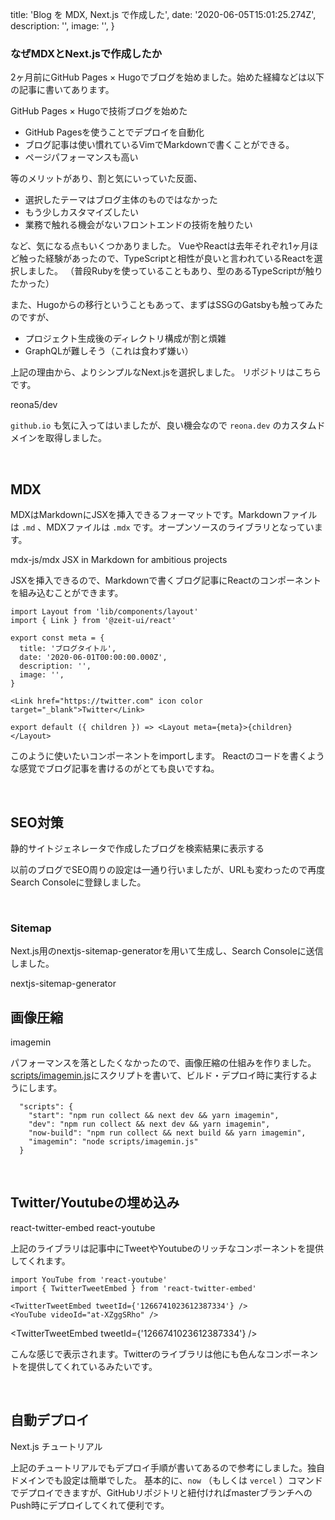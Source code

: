 
  title: 'Blog を MDX, Next.js で作成した',
  date: '2020-06-05T15:01:25.274Z',
  description: '',
  image: '',
}

### なぜMDXとNext.jsで作成したか

2ヶ月前にGitHub Pages × Hugoでブログを始めました。始めた経緯などは以下の記事に書いてあります。
<Link href="https://reona.dev/posts/20200331" icon color target="_blank">GitHub Pages × Hugoで技術ブログを始めた</Link>

- GitHub Pagesを使うことでデプロイを自動化
- ブログ記事は使い慣れているVimでMarkdownで書くことができる。
- ページパフォーマンスも高い

等のメリットがあり、割と気にいっていた反面、

- 選択したテーマはブログ主体のものではなかった
- もう少しカスタマイズしたい
- 業務で触れる機会がないフロントエンドの技術を触りたい

など、気になる点もいくつかありました。
VueやReactは去年それぞれ1ヶ月ほど触った経験があったので、TypeScriptと相性が良いと言われているReactを選択しました。
（普段Rubyを使っていることもあり、型のあるTypeScriptが触りたかった）

また、Hugoからの移行ということもあって、まずはSSGのGatsbyも触ってみたのですが、

- プロジェクト生成後のディレクトリ構成が割と煩雑
- GraphQLが難しそう（これは食わず嫌い）

上記の理由から、よりシンプルなNext.jsを選択しました。
リポジトリはこちらです。
<Link href="https://github.com/reona5/dev" icon color target="_blank">reona5/dev</Link>

`github.io` も気に入ってはいましたが、良い機会なので `reona.dev` のカスタムドメインを取得しました。

<br />

## MDX

MDXはMarkdownにJSXを挿入できるフォーマットです。Markdownファイルは `.md` 、MDXファイルは `.mdx` です。オープンソースのライブラリとなっています。

<Link href="https://github.com/mdx-js/mdx" icon color target="_blank">mdx-js/mdx JSX in Markdown for ambitious projects</Link>

JSXを挿入できるので、Markdownで書くブログ記事にReactのコンポーネントを組み込むことができます。

```
import Layout from 'lib/components/layout'
import { Link } from '@zeit-ui/react'

export const meta = {
  title: 'ブログタイトル',
  date: '2020-06-01T00:00:00.000Z',
  description: '',
  image: '',
}

<Link href="https://twitter.com" icon color target="_blank">Twitter</Link>

export default ({ children }) => <Layout meta={meta}>{children}</Layout>
```

このように使いたいコンポーネントをimportします。
Reactのコードを書くような感覚でブログ記事を書けるのがとても良いですね。

<br />

## SEO対策

<Link href="https://reona.dev/posts/20200518" icon color target="_blank">静的サイトジェネレータで作成したブログを検索結果に表示する</Link>

以前のブログでSEO周りの設定は一通り行いましたが、URLも変わったので再度Search Consoleに登録しました。

<br />

### Sitemap

Next.js用のnextjs-sitemap-generatorを用いて生成し、Search Consoleに送信しました。

<Link href="https://www.npmjs.com/package/nextjs-sitemap-generator" icon color target="_blank">nextjs-sitemap-generator</Link>

<br />

## 画像圧縮

<Link href="https://github.com/imagemin/imagemin" icon color target="_blank">imagemin</Link>

パフォーマンスを落としたくなかったので、画像圧縮の仕組みを作りました。
[scripts/imagemin.js](https://github.com/reona5/dev/blob/master/scripts/imagemin.js)にスクリプトを書いて、ビルド・デプロイ時に実行するようにします。

```
  "scripts": {
    "start": "npm run collect && next dev && yarn imagemin",
    "dev": "npm run collect && next dev && yarn imagemin",
    "now-build": "npm run collect && next build && yarn imagemin",
    "imagemin": "node scripts/imagemin.js"
  }

```

<br />

## Twitter/Youtubeの埋め込み

<Link href="https://www.npmjs.com/package/react-twitter-embed" icon color target="_blank">react-twitter-embed</Link>
<Link href="https://www.npmjs.com/package/react-youtube" icon color target="_blank">react-youtube</Link>

上記のライブラリは記事中にTweetやYoutubeのリッチなコンポーネントを提供してくれます。

```
import YouTube from 'react-youtube'
import { TwitterTweetEmbed } from 'react-twitter-embed'

<TwitterTweetEmbed tweetId={'1266741023612387334'} />
<YouTube videoId="at-XZggSRho" />
```

<TwitterTweetEmbed tweetId={'1266741023612387334'} />
<br />
<YouTube videoId="at-XZggSRho" />

こんな感じで表示されます。Twitterのライブラリは他にも色んなコンポーネントを提供してくれているみたいです。

<br />

## 自動デプロイ

<Link href="https://nextjs.org/learn/basics/deploying-nextjs-app" icon color target="_blank">Next.js チュートリアル</Link>

上記のチュートリアルでもデプロイ手順が書いてあるので参考にしました。独自ドメインでも設定は簡単でした。
基本的に、`now` （もしくは `vercel` ）コマンドでデプロイできますが、GitHubリポジトリと紐付ければmasterブランチへのPush時にデプロイしてくれて便利です。

